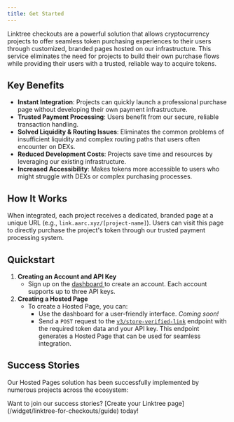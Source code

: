 ```yaml
---
title: Get Started
---
```


Linktree checkouts are a powerful solution that allows cryptocurrency projects to offer seamless token purchasing experiences to their users through customized, branded pages hosted on our infrastructure. This service eliminates the need for projects to build their own purchase flows while providing their users with a trusted, reliable way to acquire tokens.

## Key Benefits

- **Instant Integration**: Projects can quickly launch a professional purchase page without developing their own payment infrastructure.
- **Trusted Payment Processing**: Users benefit from our secure, reliable transaction handling.
- **Solved Liquidity & Routing Issues**: Eliminates the common problems of insufficient liquidity and complex routing paths that users often encounter on DEXs.
- **Reduced Development Costs**: Projects save time and resources by leveraging our existing infrastructure.
- **Increased Accessibility**: Makes tokens more accessible to users who might struggle with DEXs or complex purchasing processes.

## How It Works

When integrated, each project receives a dedicated, branded page at a unique URL (e.g., `link.aarc.xyz/[project-name]`). Users can visit this page to directly purchase the project's token through our trusted payment processing system.

## Quickstart

1. **Creating an Account and API Key**
   * Sign up on the [dashboard ](https://dashboard.aarc.xyz/signup)to create an account. Each account supports up to three API keys.
2. **Creating a Hosted Page**
   * To create a Hosted Page, you can:
     * Use the dashboard for a user-friendly interface. _Coming soon!_
     * Send a `POST` request to the [`v3/store-verified-link`](./store-verified-link) endpoint with the required token data and your API key. This endpoint generates a Hosted Page that can be used for seamless integration.

## Success Stories

Our Hosted Pages solution has been successfully implemented by numerous projects across the ecosystem:

<CardGroup cols={3}>
  <Card title="CARLO" icon="rocket" href="https://link.aarc.xyz/carlo" />
  <Card title="BASENJI" icon="dog" href="https://link.aarc.xyz/basenji" />
  <Card title="TOSHI" icon="cat" href="https://link.aarc.xyz/toshi" />
  <Card title="BASEDPEPE" icon="frog" href="https://link.aarc.xyz/basedpepe" />
  <Card title="BASED" icon="fire" href="https://link.aarc.xyz/based" />
  <Card title="USA" icon="flag" href="https://link.aarc.xyz/usa" />
  <Card title="MOB" icon="users" href="https://link.aarc.xyz/mob" />
  <Card title="AKUMA" icon="dragon" href="https://link.aarc.xyz/akuma" />
  <Card title="SACA" icon="star" href="https://link.aarc.xyz/saca" />
  <Card title="DICKBUTT" icon="face-smile" href="https://link.aarc.xyz/dickbutt" />
  <Card title="GEKO" icon="snake" href="https://link.aarc.xyz/geko" />
  <Card title="UNLUCKY" icon="clover" href="https://link.aarc.xyz/unlucky" />
  <Card title="FWOG" icon="frog" href="https://link.aarc.xyz/fwog" />
  <Card title="RUNNER" icon="person-running" href="https://link.aarc.xyz/runner" />
</CardGroup>

<Note>
  Want to join our success stories? [Create your Linktree page](/widget/linktree-for-checkouts/guide) today!
</Note>